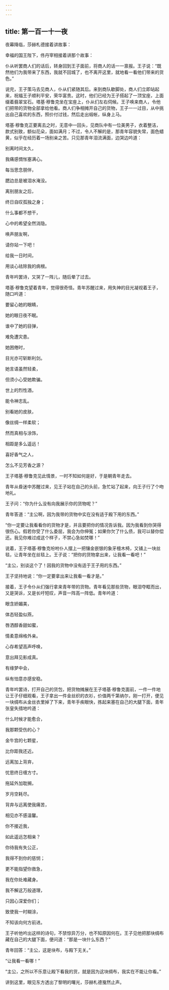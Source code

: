 ```yaml
---
---
---
```

title: 第一百一十一夜
---






夜幕降临，莎赫札德接着讲故事：





幸福的国王陛下，佟丹宰相接着讲那个故事：

仆从听罢商人们的话后，转身回到王子面前，将商人的话一一禀报。王子说：“既然他们为我带来了东西，我就不回城了，也不离开这里，就地看一看他们带来的货色。”

说完，王子策马去见商人，仆从们紧随其后。来到商队歇脚处，商人们立即站起来，祝福王子顺利平安，荣华富贵。这时，他们已经为王子搭起了一顶宝座，上面缀着翡翠宝石。塔基·穆鲁克坐在宝座上，仆从们左右伺候。王子唤来商人，令他们把带的货物全部拿给他看。商人们争相摊开自己的货物，王子一一过目，从中挑出自己喜欢的东西，照价付过钱，然后走出缎帐，纵身上马。

塔基·穆鲁克正要离去之时，无意中一回头，见商队中有一位美男子，衣着整洁，款式别致，额似花朵，面如满月；不过，令人不解的是，那青年容貌失常，面色蜡黄，似乎在经历着一场别亲之苦。只见那青年泪流满面，边哭边吟道：


别离时间太久，

我痛感惆怅塞满心。

每当思念朋伴，

腮边总是被泪水淹没。

离别朋友之后，

终日自叹孤独之身；

什么事都不想干，

心中的希望全然消隐。

唤声朋友啊，

请你站一下吧！

给我一日时间，

用谈心祛除我的病根。



青年吟罢诗，又哭了一阵儿，随后晕了过去。

塔基·穆鲁克望着青年，觉得很奇怪。青年苏醒过来，用失神的目光凝视着王子，随口吟道：


要留心她的眼睛，

她的眼日夜不眠。

谁中了她的目弹，

难免遭灾患。

她困倦时，

目光亦可斩断利剑。

她言语虽然轻柔，

但须小心受她欺骗。

世上的烈性酒，

能令神志乱。

别看她的皮肤，

像丝绸一样柔软；

然而真相与涂饰，

相距是多么遥远！

喜好香气之人，

怎么不见芳香之源？



王子塔基·穆鲁克见此情景，一时不知如何是好，于是朝青年走去。

青年从昏迷中苏醒过来，见王子站在自己的头前，急忙站了起来，向王子行了个吻地礼。

王子问：“你为什么没有向我展示你的货物呢？”

青年答道：“主公啊，因为我带的货物中实在没有适于殿下用的东西。”

“你一定要让我看看你的货物才是，并且要把你的情况告诉我。因为我看到你哭得很伤心。假若你受了什么委屈，我会为你伸冤；如果你欠了什么债，我可以替你偿还。我见你难过成这个样子，不禁心急如焚哪！”

说着，王子塔基·穆鲁克吩咐仆人摆上一把镶金嵌银的象牙檀木椅，又铺上一块丝毯，让青年坐在丝毯上。王子说：“把你的货物拿出来，让我看一看吧！”

“主公，别谈这个了！因我的货物中没有适于王子用的东西。”

王子坚持地说：“你一定要拿出来让我看一看才是。”

接着，王子令仆从们强行拿来青年带的货物。青年看见那些货物，眼泪夺眶而出，又是哭诉，又是长吁短叹，声音一阵高一阵低。青年吟道：


眼含娇媚美，

体态轻盈似燕，

唇洒醇香甜如蜜，

情柔意绵格外亲。

心存希望高声呼唤，

意出拜见影成真。

有缘梦中会，

纵有怕意亦感安稳。



青年吟罢诗，打开自己的货包，把货物摊展在王子塔基·穆鲁克面前，一件一件地让王子仔细观看，王子拿出一件金丝织的衣衫，价值两千第纳尔，刚一打开，便见一块绸布从金丝衣里掉了下来，青年手疾眼快，拣起来塞在自己的大腿下面，青年张皇失措地吟道：


什么时候才能愈合，

我那颗受伤的心？

金牛宫的七颗星，

比你距我还近。

远离加上背弃，

忧思终日缠方寸。

拖延外加耽搁，

岁月空耗尽。

背弃与远离使我痛苦，

相见亦不感温馨。

你不接近我，

如此遥远怎相亲？

你待我有失公正，

我得不到你的慈悯；

更不能指望你救急，

我在你处难藏身。

我不解这万般道理，

只因心深爱你们；

致使我一时糊涂，

不知该向何方前进。



王子听他吟出这样的诗句，不禁惊异万分，也不知原因何在。王子见他把那块绸布藏在自己的大腿下面，便问道：“那是一块什么东西？”

青年回答：“主公，这是块布，与殿下无关。”

“让我看一看哪！”

“主公，之所以不乐意让殿下看我的货，就是因为这块绸布，我实在不能让你看。”





讲到这里，眼见东方透出了黎明的曙光，莎赫札德戛然止声。